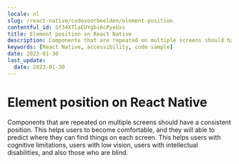 ```yaml
---
locale: nl
slug: /react-native/codevoorbeelden/element-position
contentful_id: 5f34XTlaEUYgbi6cPyeUxs
title: Element position on React Native
description: Components that are repeated on multiple screens should have a consistent position.
keywords: [React Native, accessibility, code sample]
date: 2023-01-30
last_update:
  date: 2023-01-30
---
```


# Element position on React Native

Components that are repeated on multiple screens should have a consistent position. This helps users to become comfortable, and they will able to predict where they can find things on each screen. This helps users with cognitive limitations, users with low vision, users with intellectual disabilities, and also those who are blind.

<CodeSample id="element-position" platform="react-native" locale="nl"/>
